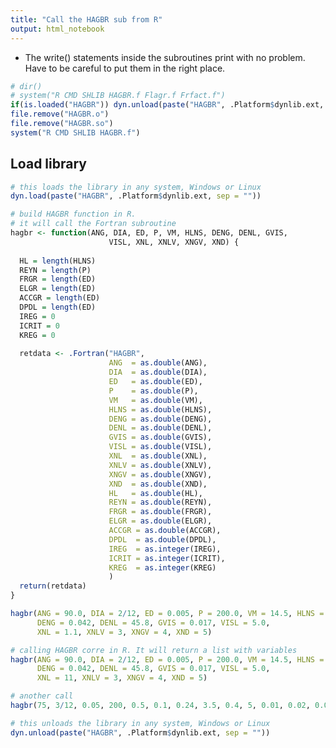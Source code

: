 ```yaml
---
title: "Call the HAGBR sub from R"
output: html_notebook
---
```



* The write() statements inside the subroutines print with no problem. Have to be careful to put them in the right place.

```r
# dir()
# system("R CMD SHLIB HAGBR.f Flagr.f Frfact.f")
if(is.loaded("HAGBR")) dyn.unload(paste("HAGBR", .Platform$dynlib.ext, sep = ""))
file.remove("HAGBR.o")
file.remove("HAGBR.so")
system("R CMD SHLIB HAGBR.f")
```


## Load library
```r
# this loads the library in any system, Windows or Linux
dyn.load(paste("HAGBR", .Platform$dynlib.ext, sep = ""))
```


```r
# build HAGBR function in R.
# it will call the Fortran subroutine
hagbr <- function(ANG, DIA, ED, P, VM, HLNS, DENG, DENL, GVIS,
                      VISL, XNL, XNLV, XNGV, XND) {
  
  HL = length(HLNS)
  REYN = length(P)
  FRGR = length(ED)
  ELGR = length(ED)
  ACCGR = length(ED)
  DPDL = length(ED)
  IREG = 0
  ICRIT = 0
  KREG = 0
  
  retdata <- .Fortran("HAGBR",
                      ANG  = as.double(ANG),
                      DIA  = as.double(DIA),
                      ED   = as.double(ED),
                      P    = as.double(P),
                      VM   = as.double(VM),
                      HLNS = as.double(HLNS),
                      DENG = as.double(DENG),
                      DENL = as.double(DENL),
                      GVIS = as.double(GVIS),
                      VISL = as.double(VISL),
                      XNL  = as.double(XNL),
                      XNLV = as.double(XNLV),
                      XNGV = as.double(XNGV),
                      XND  = as.double(XND),
                      HL   = as.double(HL),
                      REYN = as.double(REYN),
                      FRGR = as.double(FRGR),
                      ELGR = as.double(ELGR),
                      ACCGR = as.double(ACCGR),
                      DPDL  = as.double(DPDL),
                      IREG  = as.integer(IREG),
                      ICRIT = as.integer(ICRIT),
                      KREG  = as.integer(KREG)
                      )
  return(retdata)
}

```

```r
hagbr(ANG = 90.0, DIA = 2/12, ED = 0.005, P = 200.0, VM = 14.5, HLNS = 0.999, 
      DENG = 0.042, DENL = 45.8, GVIS = 0.017, VISL = 5.0, 
      XNL = 1.1, XNLV = 3, XNGV = 4, XND = 5)
```



```r
# calling HAGBR corre in R. It will return a list with variables 
hagbr(ANG = 90.0, DIA = 2/12, ED = 0.005, P = 200.0, VM = 14.5, HLNS = 0.999, 
      DENG = 0.042, DENL = 45.8, GVIS = 0.017, VISL = 5.0, 
      XNL = 11, XNLV = 3, XNGV = 4, XND = 5)
```



```r
# another call
hagbr(75, 3/12, 0.05, 200, 0.5, 0.1, 0.24, 3.5, 0.4, 5, 0.01, 0.02, 0.003, 0.04)
```


```r
# this unloads the library in any system, Windows or Linux
dyn.unload(paste("HAGBR", .Platform$dynlib.ext, sep = ""))
```